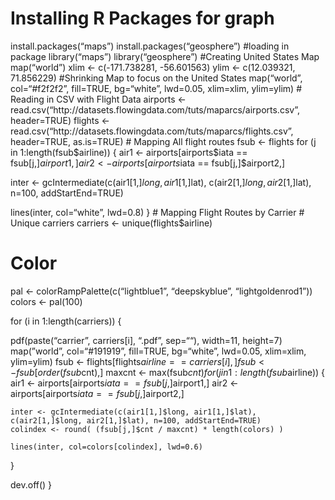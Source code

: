 # Installing R Packages for graph
install.packages("maps")
install.packages("geosphere")
#loading in package
library("maps")
library("geosphere")
#Creating United States Map
map("world")
xlim <- c(-171.738281, -56.601563)
ylim <- c(12.039321, 71.856229)
#Shrinking Map to focus on the United States
map("world", col="#f2f2f2", fill=TRUE, bg="white", lwd=0.05, xlim=xlim, ylim=ylim)
# Reading in CSV with Flight Data
airports <- read.csv("http://datasets.flowingdata.com/tuts/maparcs/airports.csv", header=TRUE)
flights <- read.csv("http://datasets.flowingdata.com/tuts/maparcs/flights.csv", header=TRUE, as.is=TRUE)
# Mapping All flight routes
fsub <- flights
for (j in 1:length(fsub$airline)) {
  air1 <- airports[airports$iata == fsub[j,]$airport1,]
  air2 <- airports[airports$iata == fsub[j,]$airport2,]
  
  inter <- gcIntermediate(c(air1[1,]$long, air1[1,]$lat), c(air2[1,]$long, air2[1,]$lat), n=100, addStartEnd=TRUE)
  
  lines(inter, col="white", lwd=0.8)
}
# Mapping Flight Routes by Carrier
# Unique carriers
carriers <- unique(flights$airline)

# Color
pal <- colorRampPalette(c("lightblue1", "deepskyblue", "lightgoldenrod1"))
colors <- pal(100)

for (i in 1:length(carriers)) {
  
  pdf(paste("carrier", carriers[i], ".pdf", sep=""), width=11, height=7)
  map("world", col="#191919", fill=TRUE, bg="white", lwd=0.05, xlim=xlim, ylim=ylim)
  fsub <- flights[flights$airline == carriers[i],]
  fsub <- fsub[order(fsub$cnt),]
  maxcnt <- max(fsub$cnt)
  for (j in 1:length(fsub$airline)) {
    air1 <- airports[airports$iata == fsub[j,]$airport1,]
    air2 <- airports[airports$iata == fsub[j,]$airport2,]
    
    inter <- gcIntermediate(c(air1[1,]$long, air1[1,]$lat), c(air2[1,]$long, air2[1,]$lat), n=100, addStartEnd=TRUE)
    colindex <- round( (fsub[j,]$cnt / maxcnt) * length(colors) )
    
    lines(inter, col=colors[colindex], lwd=0.6)
  }
  
  dev.off()
}